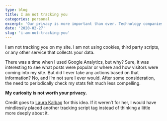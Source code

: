 ```yaml
---
type: blog
title: I am not tracking you
categories: personal
excerpt: 'Our privacy is more important than ever. Technology companies have proven to be cavalier with how our personal data is collected, used, and secured. I’m not giving them your data.'
date: '2020-02-27'
slug: 'i-am-not-tracking-you'
---
```


I am not tracking you on my site. I am not using cookies, third party scripts, or any other service that collects your data.

There was a time when I used Google Analytics, but why? Sure, it was interesting to see what posts were popular or where and how visitors were coming into my site. But did I ever take any actions based on that information? No, and I’m not sure I ever would. After some consideration, the need to periodically check my stats felt much less compelling.

**My curiosity is not worth your privacy.**

Credit goes to [Laura Kalbag](https://laurakalbag.com/i-dont-track-you/) for this idea. If it weren’t for her, I would have mindlessly placed another tracking script tag instead of thinking a little more deeply about it.
